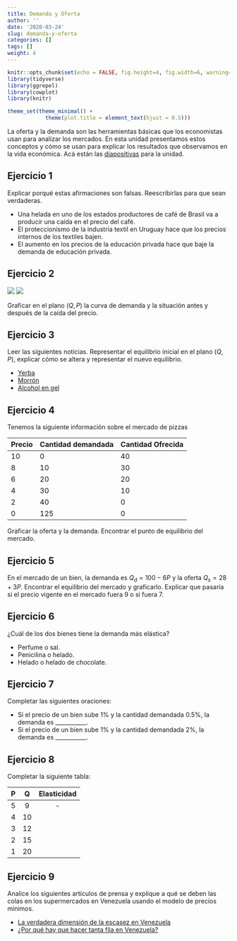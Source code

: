 ```yaml
---
title: Demanda y Oferta
author: ''
date: '2020-03-24'
slug: demanda-y-oferta
categories: []
tags: []
weight: 4
---
```



```r
knitr::opts_chunk$set(echo = FALSE, fig.height=4, fig.width=6, warning=FALSE, message = FALSE)
library(tidyverse)
library(ggrepel)
library(cowplot)
library(knitr)

theme_set(theme_minimal() + 
            theme(plot.title = element_text(hjust = 0.5)))

```

La oferta y la demanda son las herramientas básicas que los economistas usan para analizar los mercados. En esta unidad presentamos estos conceptos y cómo se usan para explicar los resultados que observamos en la vida económica. Acá están las [diapositivas](https://demanda--diapos-econ.netlify.com) para la unidad.


## Ejercicio 1

Explicar porqué estas afirmaciones son falsas. Reescribirlas para que sean verdaderas.

  - Una helada en uno de los estados productores de café de Brasil va a producir una caída en el precio del café.
  - El proteccionismo de la industria textil en Uruguay hace que los precios internos de los textiles bajen.
  - El aumento en los precios de la educación privada hace que baje la demanda de educación privada.
  
## Ejercicio 2



![](/imgs/chorizos.png)
![](/imgs/chorizos1.png)


Graficar en el plano $(Q, P)$ la curva de demanda y la situación antes y después de la caída del precio. 
  

  
## Ejercicio 3

Leer las siguientes noticias. Representar el equilibrio inicial en el plano $(Q, P)$, explicar cómo se altera y representar el nuevo equilibrio.

- [Yerba](https://www.infobae.com/2013/09/22/1510682-para-mujica-el-aumento-precio-la-yerba-mate-es-una-catastrofe/)
- [Morrón](https://www.telenoche.com.uy/nacionales/el%C2%A0precio-del-morron-rojo-llego%C2%A0-350-pesos-el-kilo)
- [Alcohol en gel](https://www.descuento.uy/abuso-alcohol-en-gel-ya-se-vende-entre-600-y-980-el-litro/)
  
## Ejercicio 4

Tenemos la siguiente información sobre el mercado de pizzas

Precio | Cantidad demandada  | Cantidad Ofrecida
-------| ------------------- |-------------
10     | 0                   | 40
8      | 10                  | 30
6      | 20                  | 20
4      | 30                  | 10
2      | 40                  | 0 
0      | 125                 | 0

Graficar la oferta y la demanda. Encontrar el punto de equilibrio del mercado. 

## Ejercicio 5

En el mercado de un bien, la demanda es $Q_d = 100 - 6P$ y la oferta $Q_s = 28 + 3P$. Encontrar el equilibrio del mercado y graficarlo. Explicar que pasaría si el precio vigente en el mercado fuera 9 o si fuera 7.

## Ejercicio 6

¿Cuál de los dos bienes tiene la demanda más elástica?

  - Perfume o sal.
  - Penicilina o helado.
  - Helado o helado de chocolate.

## Ejercicio 7

Completar las siguientes oraciones:

  - Si el precio de un bien sube 1% y la cantidad demandada 0.5%, la demanda es ___________.
  - Si el precio de un bien sube 1% y la cantidad demandada 2%, la demanda es ___________.


## Ejercicio 8

Completar la siguiente tabla:

| P   | Q        | Elasticidad  |
|-----|:--------:|:------------:|
| 5   |   9      | -            |
| 4   |   10     |              |
| 3   |   12     |              |
| 2   |   15     |              | 
| 1   |   20     |              |

## Ejercicio 9

Analice los siguientes artículos de prensa y explique a qué se deben las colas en los supermercados en Venezuela usando el modelo de precios mínimos.

  - [La verdadera dimensión de la escasez en Venezuela](https://www.bbc.com/mundo/noticias/2015/05/150512_venezuela_escasez_reportaje_dp)
  - [¿Por qué hay que hacer tanta fila en Venezuela?](https://www.bbc.com/mundo/noticias/2014/02/140203_venezuela_colas_escasez_dp)
